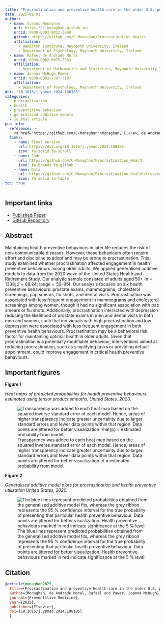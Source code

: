```yaml
---
title: "Procrastination and preventive health-care in the older U.S. population" 
date: 2025-01-01 
author:   
  - name: Cormac Monaghan     
    url: https://c-monaghan.github.io/     
    orcid: 0000-0001-9012-3060     
    github: https://github.com/C-Monaghan/Procrastination_Health
    affiliation:        
      - Hamilton Institute, Maynooth University, Ireland       
      - Department of Psychology, Maynooth University, Ireland
  - name: Rafael de Andrade Moral
    orcid: 0000-0002-0875-3563
    affiliation:
      - Department of Mathematics and Statistics, Maynooth University Ireland
  - name: Joanna McHugh Power     
    orcid: 0000-0002-7387-3107     
    affiliation:        
      - Department of Psychology, Maynooth University, Ireland 
doi: "10.1016/j.ypmed.2024.108185" 
categories:   
  - procrastination
  - health
  - preventitive behaviour   
  - generalised additive models   
  - journal article 
pub-info:   
  reference: >-     
    <a href="https://github.com/C-Monaghan">Monaghan, C.</a>, de Andrade Moral, R, & McHugh Power, J. (2025). Procrastination and preventive health-care in the older U.S. population. <em>Preventive Medicine, 190,</em> 108185. <a href=https://doi.org/10.1016/j.ypmed.2024.108185><code>10.1016/j.ypmed.2024.108185</code></a>   
  links:     
    - name: Final version       
      url: https://doi.org/10.1016/j.ypmed.2024.108185      
      icon: fa-solid fa-scroll
    - name: Code
      url: https://github.com/C-Monaghan/Procrastination_Health
      icon: fa-brands fa-github
    - name: Data
      url: https://github.com/C-Monaghan/Procrastination_Health/tree/main/data
      icon: fa-solid fa-table
toc: true
---
```


## Important links

-   [Published Paper](https://doi.org/10.1016/j.ypmed.2024.108185){target="_blank"}
-   [GitHub Repository](https://github.com/C-Monaghan/Procrastination_Health){target="_blank"}

## Abstract

Maintaining health preventive behaviours in later life reduces the risk of non-communicable diseases. However, these behaviours often require effort and discipline to adopt and may be prone to procrastination. This study examined whether procrastination affected engagement in health preventive behaviours among older adults. We applied generalised additive models to data from the 2020 wave of the United States Health and Retirement Study. Our analytic sample consisted of adults aged 50+ $(n = 1338; \bar{x} = 68.24; \text{range} = 50–95)$. Our analysis focused on six health preventive behaviours: prostate exams, mammograms, cholesterol screenings, pap smears, flu shots, and dental visits. Procrastination was associated with less frequent engagement in mammograms and cholesterol screenings among women, though it had no significant association with pap smears or flu shots. Additionally, procrastination interacted with depression reducing the likelihood of prostate exams in men and dental visits in both men and women, such that individuals with high procrastination and low depression were associated with less frequent engagement in both preventive health behaviours. Procrastination may be a behavioral risk factor for maintaining optimal health in older adults. Given that procrastination is a potentially modifiable behaviour, interventions aimed at reducing procrastination, such as simplifying tasks or providing default appointment, could improve engagement in critical health preventive behaviours.

## Important figures

**Figure 1**

*Heat maps of predicted probabilities for health preventive behaviours estimated using tensor product smooths. United States, 2020.*

![Transparency was added to each heat map based on the squared inverse standard error of each model. Hence, areas of higher transparency indicate greater uncertainty due to larger standard errors and fewer data points within that region. Data points are jittered for better visualization. $\hat{p}$ = estimated probability from model.](./Figure_1.png)

**Figure 2**

*Generalised additive model plots for procrastination and health preventive utilization United States, 2020.*

![The blue lines represent predicted probabilities obtained from the generalised additive model fits, whereas the grey ribbon represents the 95 % confidence interval for the true probability of presenting that particular health preventive behaviour. Data points are jittered for better visualization. Health preventive behaviours marked in red indicate significance at the 5 % level](./Figure_2.png)

## Citation

``` bibtex
@article{monaghan2025,   
  title={Procrastination and preventive health-care in the older U.S. population},   
  author={Monaghan, de Andrade Moral, Rafael and Power, Joanna McHugh},   
  journal={Preventitive Medicine},
  year={2025},   
  publisher={Elsevier},   
  doi={10.1016/j.ypmed.2024.108185}
  }
```
